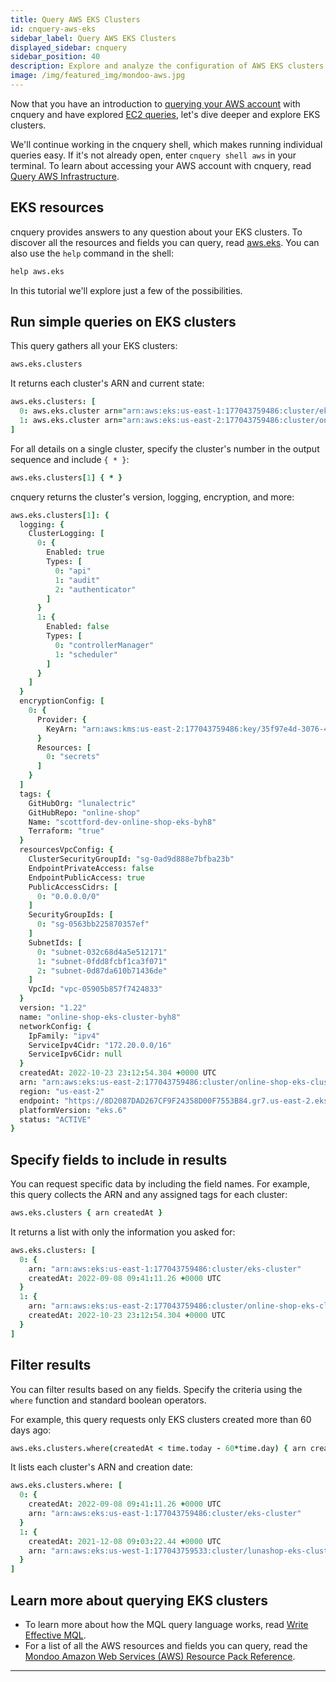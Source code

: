 ```yaml
---
title: Query AWS EKS Clusters
id: cnquery-aws-eks
sidebar_label: Query AWS EKS Clusters
displayed_sidebar: cnquery
sidebar_position: 40
description: Explore and analyze the configuration of AWS EKS clusters
image: /img/featured_img/mondoo-aws.jpg
---
```


Now that you have an introduction to [querying your AWS account](/cnquery/cnquery-aws/cnquery-aws-account/) with cnquery and have explored [EC2 queries](/cnquery/cnquery-aws/cnquery-aws-ec2), let's dive deeper and explore EKS clusters.

We'll continue working in the cnquery shell, which makes running individual queries easy. If it's not already open, enter `cnquery shell aws` in your terminal. To learn about accessing your AWS account with cnquery, read [Query AWS Infrastructure](/cnquery/cnquery-aws/).

## EKS resources

cnquery provides answers to any question about your EKS clusters. To discover all the resources and fields you can query, read [aws.eks](/mql/resources/aws-pack/aws.eks/). You can also use the `help` command in the shell:

```coffee
help aws.eks
```

In this tutorial we'll explore just a few of the possibilities.

## Run simple queries on EKS clusters

This query gathers all your EKS clusters:

```coffee
aws.eks.clusters
```

It returns each cluster's ARN and current state:

```coffee
aws.eks.clusters: [
  0: aws.eks.cluster arn="arn:aws:eks:us-east-1:177043759486:cluster/eks-cluster" version="1.22" status="FAILED"
  1: aws.eks.cluster arn="arn:aws:eks:us-east-2:177043759486:cluster/online-shop-eks-cluster-byh8" version="1.22" status="ACTIVE"
]
```

For all details on a single cluster, specify the cluster's number in the output sequence and include `{ * }`:

```coffee
aws.eks.clusters[1] { * }
```

cnquery returns the cluster's version, logging, encryption, and more:

```coffee
aws.eks.clusters[1]: {
  logging: {
    ClusterLogging: [
      0: {
        Enabled: true
        Types: [
          0: "api"
          1: "audit"
          2: "authenticator"
        ]
      }
      1: {
        Enabled: false
        Types: [
          0: "controllerManager"
          1: "scheduler"
        ]
      }
    ]
  }
  encryptionConfig: [
    0: {
      Provider: {
        KeyArn: "arn:aws:kms:us-east-2:177043759486:key/35f97e4d-3076-494e-bd27-9e9936c9f3ba"
      }
      Resources: [
        0: "secrets"
      ]
    }
  ]
  tags: {
    GitHubOrg: "lunalectric"
    GitHubRepo: "online-shop"
    Name: "scottford-dev-online-shop-eks-byh8"
    Terraform: "true"
  }
  resourcesVpcConfig: {
    ClusterSecurityGroupId: "sg-0ad9d888e7bfba23b"
    EndpointPrivateAccess: false
    EndpointPublicAccess: true
    PublicAccessCidrs: [
      0: "0.0.0.0/0"
    ]
    SecurityGroupIds: [
      0: "sg-0563bb225870357ef"
    ]
    SubnetIds: [
      0: "subnet-032c68d4a5e512171"
      1: "subnet-0fdd8fcbf1ca3f071"
      2: "subnet-0d87da610b71436de"
    ]
    VpcId: "vpc-05905b857f7424833"
  }
  version: "1.22"
  name: "online-shop-eks-cluster-byh8"
  networkConfig: {
    IpFamily: "ipv4"
    ServiceIpv4Cidr: "172.20.0.0/16"
    ServiceIpv6Cidr: null
  }
  createdAt: 2022-10-23 23:12:54.304 +0000 UTC
  arn: "arn:aws:eks:us-east-2:177043759486:cluster/online-shop-eks-cluster-byh8"
  region: "us-east-2"
  endpoint: "https://8D2087DAD267CF9F24358D00F7553B84.gr7.us-east-2.eks.amazonaws.com"
  platformVersion: "eks.6"
  status: "ACTIVE"
}
```

## Specify fields to include in results

You can request specific data by including the field names. For example, this query collects the ARN and any assigned tags for each cluster:

```coffee
aws.eks.clusters { arn createdAt }
```

It returns a list with only the information you asked for:

```coffee
aws.eks.clusters: [
  0: {
    arn: "arn:aws:eks:us-east-1:177043759486:cluster/eks-cluster"
    createdAt: 2022-09-08 09:41:11.26 +0000 UTC
  }
  1: {
    arn: "arn:aws:eks:us-east-2:177043759486:cluster/online-shop-eks-cluster-byh8"
    createdAt: 2022-10-23 23:12:54.304 +0000 UTC
  }
]
```

## Filter results

You can filter results based on any fields. Specify the criteria using the `where` function and standard boolean operators.

For example, this query requests only EKS clusters created more than 60 days ago:

```coffee
aws.eks.clusters.where(createdAt < time.today - 60*time.day) { arn createdAt }
```

It lists each cluster's ARN and creation date:

```coffee
aws.eks.clusters.where: [
  0: {
    createdAt: 2022-09-08 09:41:11.26 +0000 UTC
    arn: "arn:aws:eks:us-east-1:177043759486:cluster/eks-cluster"
  }
  1: {
    createdAt: 2021-12-08 09:03:22.44 +0000 UTC
    arn: "arn:aws:eks:us-west-1:177043759533:cluster/lunashop-eks-cluster"
  }
]
```

## Learn more about querying EKS clusters

- To learn more about how the MQL query language works, read [Write Effective MQL](/mql/mql.write/).
- For a list of all the AWS resources and fields you can query, read the [Mondoo Amazon Web Services (AWS) Resource Pack Reference](/mql/resources/aws-pack/).

---
